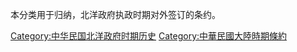 本分类用于归纳，北洋政府执政时期对外签订的条约。

[[Category:中华民国北洋政府时期历史|Category:中华民国北洋政府时期历史]]
[[Category:中華民國大陸時期條約|Category:中華民國大陸時期條約]]